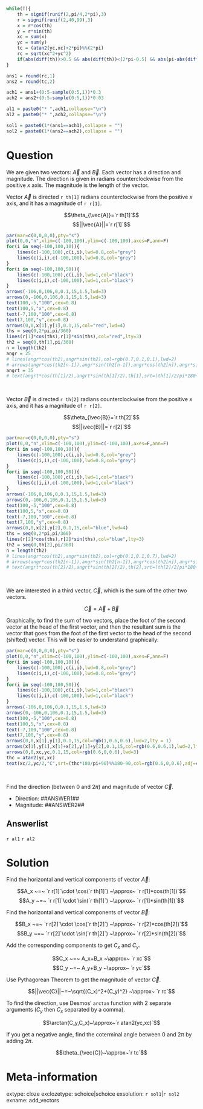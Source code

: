 ```r
while(T){
    th = signif(runif(2,pi/4,2*pi),3)
    r = signif(runif(2,40,99),3)
    x = r*cos(th)
    y = r*sin(th)
    xc = sum(x)
    yc = sum(y)
    tc = (atan2(yc,xc)+2*pi)%%(2*pi)
    rc = sqrt(xc^2+yc^2)
    if(abs(diff(th))>0.5 && abs(diff(th))<(2*pi-0.5) && abs(pi-abs(diff(th)))>(pi/20) && abs(xc)<100 && abs(yc)<100 && abs(pi/2-th[1]%%(pi/2))>(pi/20) && abs(pi/2-th[2]%%(pi/2))>(pi/20) && abs(pi/2-tc%%(pi/2))>(pi/20) && min(abs(c(xc,yc)))>10 && rc>10){break}
}

ans1 = round(rc,1)
ans2 = round(tc,2)

ach1 = ans1+(0:5-sample(0:5,1))*0.3
ach2 = ans2+(0:5-sample(0:5,1))*0.03

al1 = paste0("* ",ach1,collapse="\n")
al2 = paste0("* ",ach2,collapse="\n")

sol1 = paste0(1*(ans1==ach1),collapse = "")
sol2 = paste0(1*(ans2==ach2),collapse = "")

```

Question
========

We are given two vectors: $\vec{A}$ and $\vec{B}$. Each vector has a direction and magnitude. The direction is given in radians counterclockwise from the positive $x$ axis. The magnitude is the length of the vector.

Vector $\vec{A}$ is directed `r th[1]` radians counterclockwise from the positive $x$ axis, and it has a magnitude of `r r[1]`.

$$\theta_{\vec{A}}=`r th[1]`$$
$$||\vec{A}||=`r r[1]`$$


```r
par(mar=c(0,0,0,0),pty="s")
plot(0,0,"n",xlim=c(-100,100),ylim=c(-100,100),axes=F,ann=F)
for(i in seq(-100,100,10)){
    lines(c(-100,100),c(i,i),lwd=0.8,col="grey")
    lines(c(i,i),c(-100,100),lwd=0.8,col="grey")
}
for(i in seq(-100,100,50)){
    lines(c(-100,100),c(i,i),lwd=1,col="black")
    lines(c(i,i),c(-100,100),lwd=1,col="black")
}
arrows(-106,0,106,0,0.1,15,1.5,lwd=3)
arrows(0,-106,0,106,0.1,15,1.5,lwd=3)
text(100,-5,"100",cex=0.8)
text(100,5,"x",cex=0.8)
text(-7,100,"100",cex=0.8)
text(7,100,"y",cex=0.8)
arrows(0,0,x[1],y[1],0.1,15,col="red",lwd=4)
ths = seq(0,2*pi,pi/360)
lines(r[1]*cos(ths),r[1]*sin(ths),col="red",lty=3)
th2 = seq(0,th[1],pi/360)
n = length(th2)
angr = 25
# lines(angr*cos(th2),angr*sin(th2),col=rgb(0.7,0.1,0.1),lwd=2)
# arrows(angr*cos(th2[n-1]),angr*sin(th2[n-1]),angr*cos(th2[n]),angr*sin(th2[n]),0.05,20,lwd=2,col=rgb(0.7,0.1,0.1))
angrt = 35
# text(angrt*cos(th[1]/2),angrt*sin(th[1]/2),th[1],srt=(th[1]/2/pi*180+90)%%180-90,col=rgb(0.7,0.1,0.1))

```
\

Vector $\vec{B}$ is directed `r th[2]` radians counterclockwise from the positive $x$ axis, and it has a magnitude of `r r[2]`.

$$\theta_{\vec{B}}=`r th[2]`$$
$$||\vec{B}||=`r r[2]`$$

```r
par(mar=c(0,0,0,0),pty="s")
plot(0,0,"n",xlim=c(-100,100),ylim=c(-100,100),axes=F,ann=F)
for(i in seq(-100,100,10)){
    lines(c(-100,100),c(i,i),lwd=0.8,col="grey")
    lines(c(i,i),c(-100,100),lwd=0.8,col="grey")
}
for(i in seq(-100,100,50)){
    lines(c(-100,100),c(i,i),lwd=1,col="black")
    lines(c(i,i),c(-100,100),lwd=1,col="black")
}
arrows(-106,0,106,0,0.1,15,1.5,lwd=3)
arrows(0,-106,0,106,0.1,15,1.5,lwd=3)
text(100,-5,"100",cex=0.8)
text(100,5,"x",cex=0.8)
text(-7,100,"100",cex=0.8)
text(7,100,"y",cex=0.8)
arrows(0,0,x[2],y[2],0.1,15,col="blue",lwd=4)
ths = seq(0,2*pi,pi/360)
lines(r[2]*cos(ths),r[2]*sin(ths),col="blue",lty=3)
th2 = seq(0,th[2],pi/360)
n = length(th2)
# lines(angr*cos(th2),angr*sin(th2),col=rgb(0.1,0.1,0.7),lwd=2)
# arrows(angr*cos(th2[n-1]),angr*sin(th2[n-1]),angr*cos(th2[n]),angr*sin(th2[n]),0.05,20,lwd=2,col=rgb(0.1,0.1,0.7))
# text(angrt*cos(th[2]/2),angrt*sin(th[2]/2),th[2],srt=(th[2]/2/pi*180+90)%%180-90,col=rgb(0.1,0.1,0.7))

```
\

We are interested in a third vector, $\vec{C}$, which is the sum of the other two vectors.

$$\vec{C}=\vec{A}+\vec{B}$$

Graphically, to find the sum of two vectors, place the foot of the second vector at the head of the first vector, and then the resultant sum is the vector that goes from the foot of the first vector to the head of the second (shifted) vector. This will be easier to understand graphically:

```r
par(mar=c(0,0,0,0),pty="s")
plot(0,0,"n",xlim=c(-100,100),ylim=c(-100,100),axes=F,ann=F)
for(i in seq(-100,100,10)){
    lines(c(-100,100),c(i,i),lwd=0.8,col="grey")
    lines(c(i,i),c(-100,100),lwd=0.8,col="grey")
}
for(i in seq(-100,100,50)){
    lines(c(-100,100),c(i,i),lwd=1,col="black")
    lines(c(i,i),c(-100,100),lwd=1,col="black")
}
arrows(-106,0,106,0,0.1,15,1.5,lwd=3)
arrows(0,-106,0,106,0.1,15,1.5,lwd=3)
text(100,-5,"100",cex=0.8)
text(100,5,"x",cex=0.8)
text(-7,100,"100",cex=0.8)
text(7,100,"y",cex=0.8)
arrows(0,0,x[1],y[1],0.1,15,col=rgb(1,0.6,0.6),lwd=2,lty = 1)
arrows(x[1],y[1],x[1]+x[2],y[1]+y[2],0.1,15,col=rgb(0.6,0.6,1),lwd=2,lty=1)
arrows(0,0,xc,yc,0.1,15,col=rgb(0.6,0,0.6),lwd=3)
thc = atan2(yc,xc)
text(xc/2,yc/2,"C",srt=(thc*180/pi+90)%%180-90,col=rgb(0.6,0,0.6),adj=c(0.5,-0.2))

```
\

Find the direction (between 0 and $2\pi$) and magnitude of vector $\vec{C}$.

* Direction: ##ANSWER1##
* Magnitude: ##ANSWER2##

Answerlist
--------

`r al1`
`r al2`


Solution
========

Find the horizontal and vertical components of vector $\vec{A}$:

$$A_x ~=~ `r r[1]`\cdot \cos(`r th[1]`) ~\approx~ `r r[1]*cos(th[1])`$$
$$A_y ~=~ `r r[1]`\cdot \sin(`r th[1]`) ~\approx~ `r r[1]*sin(th[1])`$$

Find the horizontal and vertical components of vector $\vec{B}$:

$$B_x ~=~ `r r[2]`\cdot \cos(`r th[2]`) ~\approx~ `r r[2]*cos(th[2])`$$
$$B_y ~=~ `r r[2]`\cdot \sin(`r th[2]`) ~\approx~ `r r[2]*sin(th[2])`$$

Add the corresponding components to get $C_x$ and $C_y$.


$$C_x ~=~ A_x+B_x ~\approx~ `r xc`$$
$$C_y ~=~ A_y+B_y  ~\approx~ `r yc`$$

Use Pythagorean Theorem to get the magnitude of vector $\vec{C}$.

$$||\vec{C}||~=~\sqrt{(C_x)^2+(C_y)^2} ~\approx~ `r rc`$$

To find the direction, use Desmos' `arctan` function with 2 separate arguments ($C_y$ then $C_x$ separated by a comma).

$$\arctan(C_y,C_x)~\approx~`r atan2(yc,xc)`$$

If you get a negative angle, find the coterminal angle between 0 and $2\pi$ by adding $2\pi$.


$$\theta_{\vec{C}}~\approx~`r tc`$$


Meta-information
============
extype: cloze
exclozetype: schoice|schoice
exsolution: `r sol1`|`r sol2`
exname: add_vectors